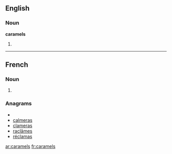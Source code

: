 ==English==

===Noun===
'''caramels'''

# {{plural of|[[caramel]]}}

----

==French==

===Noun===
{{infl|fr|plural}} {{m|p}}

# {{plural of|caramel|lang=French}}

===Anagrams===
* {{alphagram|aacelmrs}}
* [[calmeras#French|calmeras]]
* [[clameras#French|clameras]]
* [[raclâmes#French|raclâmes]]
* [[réclamas#French|réclamas]]


[[ar:caramels]]
[[fr:caramels]]